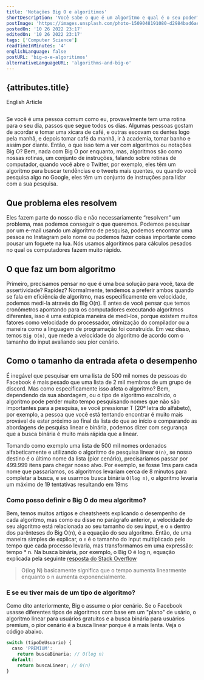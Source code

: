 ```yaml
---
title: 'Notações Big O e algorítimos'
shortDescription: 'Você sabe o que é um algoritmo e qual é o seu poder? Eles são usados por muitas empresas e são muito comuns do que pensamos'
postImage: 'https://images.unsplash.com/photo-1509048191080-d2984bad6ae5?ixlib=rb-4.0.3&ixid=MnwxMjA3fDB8MHxwaG90by1wYWdlfHx8fGVufDB8fHx8&auto=format&fit=crop&w=764&q=80'
postedOn: '10 26 2022 23:17'
editedOn: '10 26 2022 23:17'
tags: ['Computer Science']
readTimeInMinutes: '4'
englishLanguage: false
postURL: 'big-o-e-algoritimos'
alternativeLanguageURL: 'algorithms-and-big-o'
---
```




## {attributes.title}

<Link to={`/blog/${attributes.alternativeLanguageURL}`}>
  <div>English Article</div>
</Link>

<img
  src={attributes.postImage}
  alt=''
  title='Imagem de David Jorre pelo Unsplash'
  className='MainImage'
/>

Se você é uma pessoa comum como eu, provavelmente tem uma rotina para o seu dia, passos que segue todos os dias.
Algumas pessoas gostam de acordar e tomar uma xícara de café, e outras escovam os dentes logo pela manhã,
e depois tomar café da manhã, ir à academia, tomar banho e assim por diante. Então, o que isso tem a ver com algoritmos ou notações
Big O? Bem, nada com Big O por enquanto, mas, algoritmos são como nossas rotinas, um conjunto de instruções, falando
sobre rotinas de computador, quando você abre o Twitter, por exemplo, eles têm um algoritmo para buscar tendências e o
tweets mais quentes, ou quando você pesquisa algo no Google, eles têm um conjunto de instruções para lidar com a sua pesquisa.
    
## Que problema eles resolvem
    
  Eles fazem parte do nosso dia e não necessariamente “resolvem” um problema, mas podemos conseguir o que queremos. Podemos pesquisar
  por um e-mail usando um algoritmo de pesquisa, podemos encontrar uma pessoa no Instagram pelo nome ou podemos fazer
  coisas importante como pousar um foguete na lua. Nós usamos algorítimos para cálculos pesados no qual os computadores fazem muito rápido.

## O que faz um bom algoritmo
 
 Primeiro, precisamos pensar no que é uma boa solução para você, taxa de assertividade? Rapidez? Normalmente, tendemos a preferir
 ambos quando se fala em eficiência de algoritmo, mas especificamente em velocidade, podemos medi-la através do Big O(n). E
 antes de você pensar que temos cronômetros apontando para os computadores executando algoritmos diferentes, isso é uma estúpida
 maneira de medi-los, porque existem muitos fatores como velocidade do processador, otimização do compilador ou a maneira como a linguagem
 de programação foi construída. Em vez disso, temos `Big O(n)`, que mede a velocidade do algoritmo de acordo com o tamanho do
 input <Highlight>avaliando seu pior cenário</Highlight>.

## Como o tamanho da entrada afeta o desempenho

É inegável que pesquisar em uma lista de 500 mil nomes de pessoas do Facebook é mais pesado que uma lista de 2 mil membros
de um grupo de discord. Mas como especificamente isso afeta o algoritmo? Bem, dependendo da sua abordagem,
ou o tipo de algoritmo escolhido, o algoritmo pode perder muito tempo pesquisando nomes que não são importantes
para a pesquisa, se você pressionar T (20ª letra do alfabeto), por exemplo, a pessoa que você está tentando encontrar é
muito mais provável de estar próximo ao final da lista do que ao início e comparando as abordagens de pesquisa linear e binária,
podemos dizer com segurança que a busca binária é muito mais rápida que a linear.

Tomando como exemplo uma lista de 500 mil nomes ordenados alfabeticamente e utilizando o algoritmo de pesquisa linear `O(n)`, se
nosso destino é o último nome da lista (pior cenário), precisaríamos passar por 499.999 itens para chegar
nosso alvo. Por exemplo, se fosse 1ms para cada nome que passaríamos, os algoritmos levariam cerca de 8 minutos
para completar a busca, e se usarmos busca binária `O(log n)`, o algoritmo levaria um máximo de 19 tentativas resultando em 19ms

### Como posso definir o Big O do meu algoritmo?

Bem, temos muitos artigos e cheatsheets explicando o desempenho de cada algoritmo, mas como eu disse no
parágrafo anterior, a velocidade do seu algoritmo está relacionada ao seu tamanho do seu input, e o `n` dentro dos parênteses do Big O(n), é a
equação do seu algoritmo. Então, de uma maneira simples de explicar, o `n` é o tamanho do input multiplicado pelo tempo que cada processo
levaria, mas transformamos em uma expressão: <CodeFragment>tempo \* n</CodeFragment>. Na busca binária, por exemplo, o
Big O é <CodeFragment>log n</CodeFragment>, equação explicada pela seguinte [resposta do Stack Overflow](https://stackoverflow.com/a/2307330/17776680)

> O(log N) basicamente significa que o tempo aumenta linearmente enquanto o n aumenta exponencialmente.

### E se eu tiver mais de um tipo de algoritmo?

Como dito anteriormente, Big o assume o pior cenário. Se o Facebook usasse diferentes tipos de algoritmos com base em um "plano" de usário, o 
algoritmo linear para usuários gratuitos e a busca binária para usuários premium, o pior cenário
é a busca linear porque é a mais lenta. Veja o código abaixo.

``` js
switch (tipoDeUsuario) {
  caso 'PREMIUM':
    return buscaBinaria; // O(log n)
  default:
    return buscaLinear; // O(n)
}
```